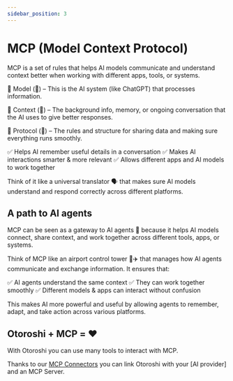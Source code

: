 ```yaml
---
sidebar_position: 3
---
```



# MCP (Model Context Protocol)

MCP is a set of rules that helps AI models communicate and understand context better when working with different apps, tools, or systems.

🔹 Model (🤖) – This is the AI system (like ChatGPT) that processes information.

🔹 Context (🧠) – The background info, memory, or ongoing conversation that the AI uses to give better responses.

🔹 Protocol (📡) – The rules and structure for sharing data and making sure everything runs smoothly.

✅ Helps AI remember useful details in a conversation
✅ Makes AI interactions smarter & more relevant
✅ Allows different apps and AI models to work together

Think of it like a universal translator 🗣️ that makes sure AI models understand and respond correctly across different platforms.

## A path to AI agents

MCP can be seen as a gateway to AI agents 🤖 because it helps AI models connect, share context, and work together across different tools, apps, or systems.

Think of MCP like an airport control tower 🏢✈️ that manages how AI agents communicate and exchange information. It ensures that:

✅ AI agents understand the same context
✅ They can work together smoothly
✅ Different models & apps can interact without confusion

This makes AI more powerful and useful by allowing agents to remember, adapt, and take action across various platforms.

## Otoroshi + MCP = ❤️

With Otoroshi you can use many tools to interact with MCP.

Thanks to our [MCP Connectors](/docs/function-calling/mcp-connectors) you can link Otoroshi with your [AI provider] and an MCP Server.
